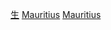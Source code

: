 {{noteTA
|G1=國家
}}
{{Portal|環境}}

[[Category:毛里求斯环境|生]]
[[Category:舊熱帶界生物|Mauritius]]
[[Category:非洲各國生物|Mauritius]]